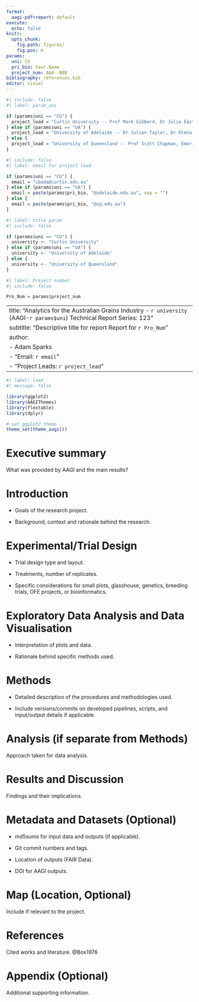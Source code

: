 ```yaml
---
format:
  aagi-pdf+report: default
execute: 
  echo: false
knitr:
  opts_chunk:
    fig.path: figures/
    fig.pos: H
params:
  uni: CU
  pri_bio: Your.Name
  project_num: AAA--BBB
bibliography: references.bib
editor: visual
---
```


```r
#| include: false
#| label: param_uni

if (params$uni == "CU") {
  project_lead = "Curtin University -- Prof Mark Gibberd, Dr Julia Easton, Prof Adam Sparks"
} else if (params$uni == "UA") {
  project_lead = "University of Adelaide -- Dr Julian Taylor, Dr Olena Kravchuck"
} else {
  project_lead = "University of Queensland -- Prof Scott Chapman, Emeritus Prof Kaye Basford"
}
```

```r
#| include: false
#| label: email for project lead

if (params$uni == "CU") {
  email = "cbada@curtin.edu.au"
} else if (params$uni == "UA") {
  email = paste(params$pri_bio, "@adelaide.edu.au", sep = "")
} else {
  email = paste(params$pri_bio, "@uq.edu.au")
}
```

```r
#| label: title param
#| include: false

if (params$uni == "CU") {
  university <- "Curtin University"
} else if (params$uni == "UA") {
  university <- "University of Adelaide"
} else {
  university <- "University of Queensland"
}

```

```r
#| label: Project number
#| include: false

Pro_Num = params$project_num
```

```{=latex}
%\begin{titlepage}

%\thispagestyle{Title_page}

%\vspace*{-2cm}

%  \begin{center}
%    \includegraphics[height=3cm]{assets/AAGI_logo.pdf}    
%  \end{center}

%  \vfill
  
%  \rule{\textwidth}{0.5pt}

%  \begin{FlushRight}

%    \Huge
%    \textcolor{aagiteal}{\textbf{Analytics for the Australian Grains Industry 
%      -\\ `r university` (AAGI-`r params$uni`)\\
%      Technical Report Series: 123}}\\[6mm]
      
%    \Large
%    {\textbf{Informative title for report}}\\
%    \vspace{2mm}{\textbf{Report for `r Pro_Num`}}\\[5mm]

%    \normalsize
%    \textbf{Your Name}\\
%    \vspace*{0.4cm}
%    \textbf{Email:}\; \texttt{%
%      \href{mailto:`r email`}%
%      {`r email`}}\\[8mm]
%    \textbf{Project Leads: `r project_lead`}\\[8mm]
      
%    \today
%  \end{FlushRight}
%  \rule{\textwidth}{0.5pt}
  
%  \vfill
  
%\end{titlepage}
```
---
title: "Analytics for the Australian Grains Industry - `r university` (AAGI-`r params$uni`)  \n Technical Report Series: 123"
subtitle: "Descriptive title for report  \n Report for `r Pro_Num`"
author: 
  - Adam Sparks
  - "Email: `r email`"
  - "Project Leads: `r project_lead`"
---

```r
#| label: load
#| message: false

library(ggplot2)
library(AAGIThemes)
library(flextable)
library(dplyr)

# set ggplot2 theme
theme_set(theme_aagi())
```

\newpage

```{=latex}
\clearpage
\setcounter{page}{1}
```
\tableofcontents

\newpage

# Executive summary

What was provided by AAGI and the main results?

# Introduction

-   Goals of the research project.

-   Background, context and rationale behind the research.

# Experimental/Trial Design

-   Trial design type and layout.

-   Treatments, number of replicates.

-   Specific considerations for small plots, glasshouse, genetics, breeding trials, OFE projects, or bioinformatics.

# Exploratory Data Analysis and Data Visualisation

-   Interpretation of plots and data.

-   Rationale behind specific methods used.

# Methods

-   Detailed description of the procedures and methodologies used.

-   Include versions/commits on developed pipelines, scripts, and input/output details if applicable.

# Analysis (if separate from Methods)

Approach taken for data analysis.

# Results and Discussion

Findings and their implications.

# Metadata and Datasets (Optional)

-   md5sums for input data and outputs (if applicable).

-   Git commit numbers and tags.

-   Location of outputs (FAIR Data).

-   DOI for AAGI outputs.

# Map (Location, Optional)

Include if relevant to the project.

# References

Cited works and literature. @Box1976

::: {#refs}
:::

# Appendix (Optional)

Additional supporting information.
